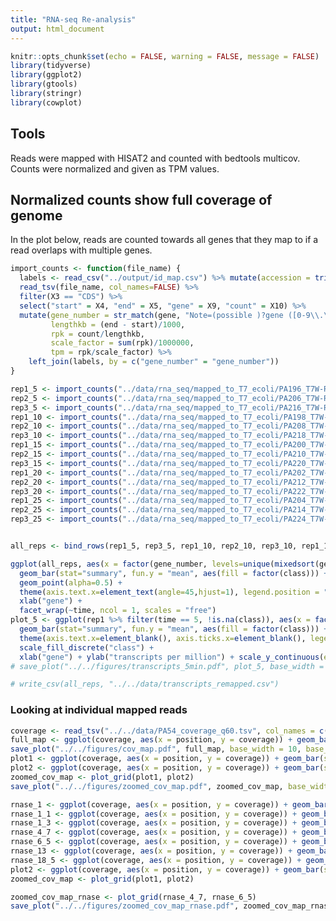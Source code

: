 ```yaml
---
title: "RNA-seq Re-analysis"
output: html_document
---
```


```r
knitr::opts_chunk$set(echo = FALSE, warning = FALSE, message = FALSE)
library(tidyverse)
library(ggplot2)
library(gtools)
library(stringr)
library(cowplot)
```

## Tools

Reads were mapped with HISAT2 and counted with bedtools multicov. Counts were normalized and given as TPM values.

## Normalized counts show full coverage of genome

In the plot below, reads are counted towards all genes that they map to if a read overlaps with multiple genes.

```r

import_counts <- function(file_name) {
  labels <- read_csv("../output/id_map.csv") %>% mutate(accession = trimws(accession))
  read_tsv(file_name, col_names=FALSE) %>%
  filter(X3 == "CDS") %>%
  select("start" = X4, "end" = X5, "gene" = X9, "count" = X10) %>%
  mutate(gene_number = str_match(gene, "Note=(possible )?gene ([0-9\\.\\-AB]*)")[,3],
         lengthkb = (end - start)/1000,
         rpk = count/lengthkb,
         scale_factor = sum(rpk)/1000000,
         tpm = rpk/scale_factor) %>%
    left_join(labels, by = c("gene_number" = "gene_number"))
} 

rep1_5 <- import_counts("../data/rna_seq/mapped_to_T7_ecoli/PA196_T7W-R1-05m_S27_L004_R1_001_sort_counts.tsv") %>% mutate(b_rep = 1, time = 5)
rep2_5 <- import_counts("../data/rna_seq/mapped_to_T7_ecoli/PA206_T7W-R2-05m_S32_L004_R1_001_sort_counts.tsv") %>% mutate(b_rep = 2, time = 5)
rep3_5 <- import_counts("../data/rna_seq/mapped_to_T7_ecoli/PA216_T7W-R3-05m_S37_L004_R1_001_sort_counts.tsv") %>% mutate(b_rep = 3, time = 5)
rep1_10 <- import_counts("../data/rna_seq/mapped_to_T7_ecoli/PA198_T7W-R1-10m_S28_L004_R1_001_sort_counts.tsv") %>% mutate(b_rep = 1, time = 10)
rep2_10 <- import_counts("../data/rna_seq/mapped_to_T7_ecoli/PA208_T7W-R2-10m_S33_L004_R1_001_sort_counts.tsv") %>% mutate(b_rep = 2, time = 10)
rep3_10 <- import_counts("../data/rna_seq/mapped_to_T7_ecoli/PA218_T7W-R3-10m_S38_L004_R1_001_sort_counts.tsv") %>% mutate(b_rep = 3, time = 10)
rep1_15 <- import_counts("../data/rna_seq/mapped_to_T7_ecoli/PA200_T7W-R1-15m_S29_L004_R1_001_sort_counts.tsv") %>% mutate(b_rep = 1, time = 15)
rep2_15 <- import_counts("../data/rna_seq/mapped_to_T7_ecoli/PA210_T7W-R2-15m_S34_L004_R1_001_sort_counts.tsv") %>% mutate(b_rep = 2, time = 15)
rep3_15 <- import_counts("../data/rna_seq/mapped_to_T7_ecoli/PA220_T7W-R3-15m_S39_L004_R1_001_sort_counts.tsv") %>% mutate(b_rep = 3, time = 15)
rep1_20 <- import_counts("../data/rna_seq/mapped_to_T7_ecoli/PA202_T7W-R1-20m_S30_L004_R1_001_sort_counts.tsv") %>% mutate(b_rep = 1, time = 20)
rep2_20 <- import_counts("../data/rna_seq/mapped_to_T7_ecoli/PA212_T7W-R2-20m_S35_L004_R1_001_sort_counts.tsv") %>% mutate(b_rep = 2, time = 20)
rep3_20 <- import_counts("../data/rna_seq/mapped_to_T7_ecoli/PA222_T7W-R3-20m_S40_L004_R1_001_sort_counts.tsv") %>% mutate(b_rep = 3, time = 20)
rep1_25 <- import_counts("../data/rna_seq/mapped_to_T7_ecoli/PA204_T7W-R1-25m_S31_L004_R1_001_sort_counts.tsv") %>% mutate(b_rep = 1, time = 25)
rep2_25 <- import_counts("../data/rna_seq/mapped_to_T7_ecoli/PA214_T7W-R2-25m_S36_L004_R1_001_sort_counts.tsv") %>% mutate(b_rep = 2, time = 25)
rep3_25 <- import_counts("../data/rna_seq/mapped_to_T7_ecoli/PA224_T7W-R3-25m_S41_L004_R1_001_sort_counts.tsv") %>% mutate(b_rep = 3, time = 25)


all_reps <- bind_rows(rep1_5, rep3_5, rep1_10, rep2_10, rep3_10, rep1_15, rep2_15, rep3_15, rep1_20, rep2_20, rep3_20, rep1_25, rep2_25, rep3_25) %>% mutate(strain = "wildtype")

ggplot(all_reps, aes(x = factor(gene_number, levels=unique(mixedsort(gene_number))), y = tpm)) + 
  geom_bar(stat="summary", fun.y = "mean", aes(fill = factor(class))) +
  geom_point(alpha=0.5) + 
  theme(axis.text.x=element_text(angle=45,hjust=1), legend.position = "none") +
  xlab("gene") +
  facet_wrap(~time, ncol = 1, scales = "free")
plot_5 <- ggplot(rep1 %>% filter(time == 5, !is.na(class)), aes(x = factor(gene_number, levels=unique(mixedsort(gene_number))), y = tpm)) + 
  geom_bar(stat="summary", fun.y = "mean", aes(fill = factor(class))) +
  theme(axis.text.x=element_blank(), axis.ticks.x=element_blank(), legend.position = c(0.0, 0.9)) +
  scale_fill_discrete("class") +
  xlab("gene") + ylab("transcripts per million") + scale_y_continuous(expand = c(0,0))
# save_plot("../../figures/transcripts_5min.pdf", plot_5, base_width = 12, base_height = 5)

# write_csv(all_reps, "../../data/transcripts_remapped.csv")
```


### Looking at individual mapped reads

```r

coverage <- read_tsv("../../data/PA54_coverage_q60.tsv", col_names = c("genome", "position", "coverage"))
full_map <- ggplot(coverage, aes(x = position, y = coverage)) + geom_bar(stat="identity") + geom_vline(xintercept = 24162) + xlim(0,40000)
save_plot("../../figures/cov_map.pdf", full_map, base_width = 10, base_height = 5)
plot1 <- ggplot(coverage, aes(x = position, y = coverage)) + geom_bar(stat="identity") + geom_vline(xintercept = 24210) + geom_vline(xintercept = 24162) + xlim(24090,24300)
plot2 <- ggplot(coverage, aes(x = position, y = coverage)) + geom_bar(stat="identity") + geom_vline(xintercept = 11161) + geom_vline(xintercept = 11203) + xlim(11000,11300)
zoomed_cov_map <- plot_grid(plot1, plot2)
save_plot("../../figures/zoomed_cov_map.pdf", zoomed_cov_map, base_width = 9, base_height = 4)

rnase_1 <- ggplot(coverage, aes(x = position, y = coverage)) + geom_bar(stat="identity") + geom_vline(xintercept = 3138) + xlim(2000,4000)
rnase_1_1 <- ggplot(coverage, aes(x = position, y = coverage)) + geom_bar(stat="identity") + geom_vline(xintercept = 5887) + xlim(5500,6500)
rnase_1_3 <- ggplot(coverage, aes(x = position, y = coverage)) + geom_bar(stat="identity") + geom_vline(xintercept = 6448) + xlim(6000,7000)
rnase_4_7 <- ggplot(coverage, aes(x = position, y = coverage)) + geom_bar(stat="identity") + geom_vline(xintercept = 13892) + xlim(13700,14000)
rnase_6_5 <- ggplot(coverage, aes(x = position, y = coverage)) + geom_bar(stat="identity") + geom_vline(xintercept = 18563) + xlim(18300,18700)
rnase_13 <- ggplot(coverage, aes(x = position, y = coverage)) + geom_bar(stat="identity") + geom_vline(xintercept = 27281) + xlim(27000,28000)
rnase_18_5 <- ggplot(coverage, aes(x = position, y = coverage)) + geom_bar(stat="identity") + geom_vline(xintercept = 36856) + xlim(36000,37000)
plot2 <- ggplot(coverage, aes(x = position, y = coverage)) + geom_bar(stat="identity") + geom_vline(xintercept = 11161) + geom_vline(xintercept = 11203) + xlim(11000,11300)
zoomed_cov_map <- plot_grid(plot1, plot2)

zoomed_cov_map_rnase <- plot_grid(rnase_4_7, rnase_6_5)
save_plot("../../figures/zoomed_cov_map_rnase.pdf", zoomed_cov_map_rnase, base_width = 9, base_height = 4)

```